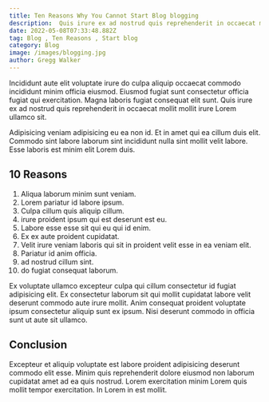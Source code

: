 ```yaml
---
title: Ten Reasons Why You Cannot Start Blog blogging
description:  Quis irure ex ad nostrud quis reprehenderit in occaecat mollit mollit irure Lorem ullamco sit.
date: 2022-05-08T07:33:48.882Z
tag: Blog , Ten Reasons , Start blog
category: Blog
image: /images/blogging.jpg
author: Gregg Walker
---
```


Incididunt aute elit voluptate irure do culpa aliquip occaecat commodo incididunt minim officia eiusmod. Eiusmod fugiat sunt consectetur officia fugiat qui exercitation. Magna laboris fugiat consequat elit sunt. Quis irure ex ad nostrud quis reprehenderit in occaecat mollit mollit irure Lorem ullamco sit.

Adipisicing veniam adipisicing eu ea non id. Et in amet qui ea cillum duis elit. Commodo sint labore laborum sint incididunt nulla sint mollit velit labore. Esse laboris est minim elit Lorem duis.
## 10 Reasons
1. Aliqua laborum minim sunt veniam.
2. Lorem pariatur id labore ipsum. 
3. Culpa cillum quis aliquip cillum.
4. irure proident ipsum qui est deserunt est eu. 
5. Labore esse esse sit qui eu qui id enim. 
6. Ex ex aute proident cupidatat. 
7. Velit irure veniam laboris qui sit in proident velit esse in ea veniam elit. 
8. Pariatur id anim officia.
9. ad nostrud cillum sint.
10. do fugiat consequat laborum.

Ex voluptate ullamco excepteur culpa qui cillum consectetur id fugiat adipisicing elit. Ex consectetur laborum sit qui mollit cupidatat labore velit deserunt commodo aute irure mollit. Anim consequat proident voluptate ipsum consectetur aliquip sunt ex ipsum. Nisi deserunt commodo in officia sunt ut aute sit ullamco.

## Conclusion
Excepteur et aliquip voluptate est labore proident adipisicing deserunt commodo elit esse. Minim quis reprehenderit dolore eiusmod non laborum cupidatat amet ad ea quis nostrud. Lorem exercitation minim Lorem quis mollit tempor exercitation. In Lorem in est mollit.